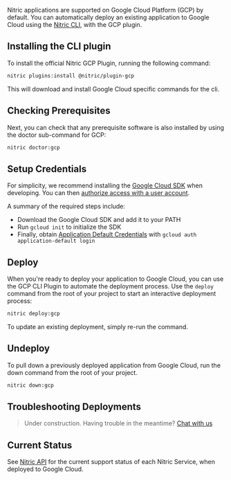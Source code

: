 Nitric applications are supported on Google Cloud Platform (GCP) by default. You can automatically deploy an existing application to Google Cloud using the [Nitric CLI](/docs/reference/cli), with the GCP plugin.

## Installing the CLI plugin

To install the official Nitric GCP Plugin, running the following command:

```bash
nitric plugins:install @nitric/plugin-gcp
```

This will download and install Google Cloud specific commands for the cli.

## Checking Prerequisites

Next, you can check that any prerequisite software is also installed by using the doctor sub-command for GCP:

```bash
nitric doctor:gcp
```

## Setup Credentials

For simplicity, we recommend installing the [Google Cloud SDK](https://cloud.google.com/sdk/docs/install) when developing. You can then [authorize access with a user account](https://cloud.google.com/sdk/docs/authorizing#authorizing_with_a_user_account).

A summary of the required steps include:

- Download the Google Cloud SDK and add it to your PATH
- Run `gcloud init` to initialize the SDK
- Finally, obtain [Application Default Credentials](https://cloud.google.com/sdk/gcloud/reference/auth/application-default) with `gcloud auth application-default login`

## Deploy

When you're ready to deploy your application to Google Cloud, you can use the GCP CLI Plugin to automate the deployment process. Use the `deploy` command from the root of your project to start an interactive deployment process:

```bash
nitric deploy:gcp
```

To update an existing deployment, simply re-run the command.

## Undeploy

To pull down a previously deployed application from Google Cloud, run the down command from the root of your project.

```bash
nitric down:gcp
```

## Troubleshooting Deployments

> Under construction. Having trouble in the meantime? <a href="https://github.com/nitrictech/nitric/discussions/" target="_blank">Chat with us</a>

## Current Status

See [Nitric API](../concepts/nitric-apis) for the current support status of each Nitric Service, when deployed to Google Cloud.
